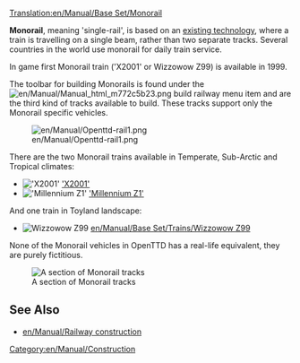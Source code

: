 [[Translation:en/Manual/Base Set/Monorail]]
{{ru/Перевод|en/Manual/Base Set/Monorail|0}}
{{ru/Manual/Base Set/Типы железных дорог}}

'''Monorail''', meaning 'single-rail', is based on an [https://www.wikipedia.org/wiki/monorail existing technology], where a train is travelling on a single beam, rather than two separate tracks. Several countries in the world use monorail for daily train service.

In game first Monorail train ('X2001' or Wizzowow Z99) is available in 1999.

The toolbar for building Monorails is found under the [[File:en/Manual/Manual html m772c5b23.png]] build railway menu item and are the third kind of tracks available to build. These tracks support only the Monorail specific vehicles.

[[File:en/Manual/Openttd-rail1.png|none]]

There are the two Monorail trains available in Temperate, Sub-Arctic and Tropical climates:
*[[File:en/Manual/Base Set/Trains/X2001.png|'X2001']] [[en/Manual/Base Set/Trains/X2001|'X2001']]
*[[File:en/Manual/Base Set/Trains/Millenniumz1.png|'Millennium Z1']] [[en/Manual/Base Set/Trains/Millennium Z1|'Millennium Z1']]
And one train in Toyland landscape:
*[[File:en/Manual/Base Set/Trains/Wizzowowz99.png|Wizzowow Z99]] [[en/Manual/Base Set/Trains/Wizzowow Z99]]

None of the Monorail vehicles in OpenTTD has a real-life equivalent, they are purely fictitious.

[[File:en/Manual/Base Set/MonorialTemp.png|none|frame|A section of Monorail tracks]]

==See Also==
*[[en/Manual/Railway construction]]

[[Category:en/Manual/Construction]]